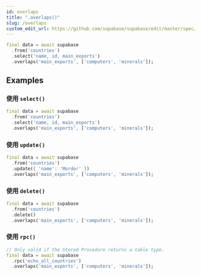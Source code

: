 ```yaml
---
id: overlaps
title: ".overlaps()"
slug: /overlaps
custom_edit_url: https://github.com/supabase/supabase/edit/master/spec/supabase_dart_v1.yml
---
```




```dart
final data = await supabase
  .from('countries')
  .select('name, id, main_exports')
  .overlaps('main_exports', ['computers', 'minerals']);
```


















## Examples

### 使用 `select()`



```dart
final data = await supabase
  .from('countries')
  .select('name, id, main_exports')
  .overlaps('main_exports', ['computers', 'minerals']);
```

### 使用 `update()`



```dart
final data = await supabase
  .from('countries')
  .update({ 'name': 'Mordor' })
  .overlaps('main_exports', ['computers', 'minerals']);
```

### 使用 `delete()`



```dart
final data = await supabase
  .from('countries')
  .delete()
  .overlaps('main_exports', ['computers', 'minerals']);
```

### 使用 `rpc()`



```dart
// Only valid if the Stored Procedure returns a table type.
final data = await supabase
  .rpc('echo_all_countries')
  .overlaps('main_exports', ['computers', 'minerals']);
```